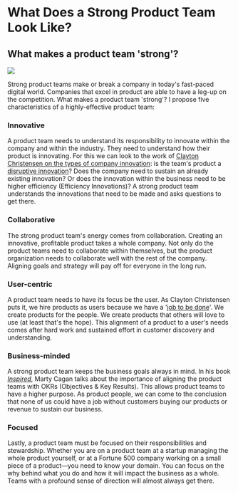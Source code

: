 # What Does a Strong Product Team Look Like?

## What makes a product team 'strong'?

<Img src="/post/product-team.jpeg" width={1080} height={720} />

Strong product teams make or break a company in today's fast-paced digital world. Companies that excel in product are able to have a leg-up on the competition. What makes a product team 'strong'? I propose five characteristics of a highly-effective product team:

### Innovative

A product team needs to understand its responsibility to innovate within the company and within the industry. They need to understand how their product is innovating. For this we can look to the work of [Clayton Christensen on the types of company innovation](https://amzn.to/3RSj8hF): is the team's product a [disruptive innovation](https://hbr.org/2015/12/what-is-disruptive-innovation)? Does the company need to sustain an already existing innovation? Or does the innovation within the business need to be higher efficiency (Efficiency Innovations)? A strong product team understands the innovations that need to be made and asks questions to get there.

### Collaborative

The strong product team's energy comes from collaboration. Creating an innovative, profitable product takes a whole company. Not only do the product teams need to collaborate within themselves, but the product organization needs to collaborate well with the rest of the company. Aligning goals and strategy will pay off for everyone in the long run.

### User-centric

A product team needs to have its focus be the user. As Clayton Christensen puts it, we hire products as users because we have a '[job to be done](https://youtu.be/Zn6-KksdOgE)'. We create products for the people. We create products that others will love to use (at least that's the hope). This alignment of a product to a user's needs comes after hard work and sustained effort in customer discovery and understanding.

### Business-minded

A strong product team keeps the business goals always in mind. In his book [_Inspired_](https://amzn.to/3RvIxhs), Marty Cagan talks about the importance of aligning the product teams with OKRs (Objectives & Key Results). This allows product teams to have a higher purpose. As product people, we can come to the conclusion that none of us could have a job without customers buying our products or revenue to sustain our business.

### Focused

Lastly, a product team must be focused on their responsibilities and stewardship. Whether you are on a product team at a startup managing the whole product yourself, or at a Fortune 500 company working on a small piece of a product—you need to know your domain. You can focus on the why behind what you do and how it will impact the business as a whole. Teams with a profound sense of direction will almost always get there.
